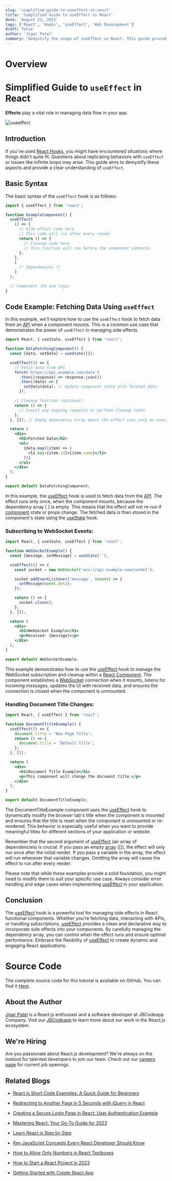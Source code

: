 ```yaml
---
slug: 'simplified-guide-to-useeffect-in-react'
title: 'Simplified Guide to useEffect in React'
date: 'August 23, 2023'
tags: ['React', 'Hooks', 'useEffect', 'Web Development']
draft: false
author: 'Jigar Patel'
summary: 'Demystify the usage of useEffect in React. This guide provides a clear understanding of how to use useEffect for managing side effects in your React functional components with practical examples.'
---
```


# Overview

<TOCInline toc={props.toc} exclude="Overview" toHeading={2} />

# Simplified Guide to `useEffect` in React

**Effects** play a vital role in managing data flow in your app.

![useeffect](/static/blog/Simplified-Guide-to-useEffect-in-React/useeffect.jpg)

## Introduction

If you've used [React Hooks](https://legacy.reactjs.org/docs/hooks-intro.html), you might have encountered situations where things didn't quite fit. Questions about replicating behaviors with `useEffect` or issues like infinite loops may arise. This guide aims to demystify these aspects and provide a clear understanding of `useEffect`.

## Basic Syntax

The basic syntax of the `useEffect` hook is as follows:

```jsx
import { useEffect } from 'react';

function ExampleComponent() {
  useEffect(
    () => {
      // Side effect code here
      // This code will run after every render
      return () => {
        // Cleanup code here
        // This function will run before the component unmounts
      };
    },
    [
      /* dependencies */
    ]
  );

  // Component JSX and logic
}
```

## Code Example: Fetching Data Using `useEffect`

In this example, we'll explore how to use the `useEffect` hook to fetch data from an [API](https://legacy.reactjs.org/docs/react-api.html) when a component mounts. This is a common use case that demonstrates the power of `useEffect` in managing side effects.

```jsx
import React, { useState, useEffect } from 'react';

function DataFetchingComponent() {
  const [data, setData] = useState([]);

  useEffect(() => {
    // Fetch data from API
    fetch('https://api.example.com/data')
      .then((response) => response.json())
      .then((data) => {
        setData(data); // Update component state with fetched data
      });

    // Cleanup function (optional)
    return () => {
      // Cancel any ongoing requests or perform cleanup tasks
    };
  }, []); // Empty dependency array means the effect runs only on mount

  return (
    <div>
      <h2>Fetched Data</h2>
      <ul>
        {data.map((item) => (
          <li key={item.id}>{item.name}</li>
        ))}
      </ul>
    </div>
  );
}

export default DataFetchingComponent;
```

In this example, the [useEffect](https://legacy.reactjs.org/docs/hooks-effect.html) hook is used to fetch data from the [API](https://legacy.reactjs.org/docs/react-api.html). The effect runs only once, when the component mounts, because the dependency array [ ] is empty. This means that the effect will not re-run if [component](https://legacy.reactjs.org/docs/react-component.html) state or props change. The fetched data is then stored in the component's state using the [useState](https://legacy.reactjs.org/docs/hooks-state.html) hook.

### Subscribing to WebSocket Events:

```jsx
import React, { useState, useEffect } from 'react';

function WebSocketExample() {
  const [message, setMessage] = useState('');

  useEffect(() => {
    const socket = new WebSocket('wss://api.example.com/socket');

    socket.addEventListener('message', (event) => {
      setMessage(event.data);
    });

    return () => {
      socket.close();
    };
  }, []);

  return (
    <div>
      <h1>WebSocket Example</h1>
      <p>Received: {message}</p>
    </div>
  );
}

export default WebSocketExample;
```

This example demonstrates how to use the [useEffect](https://legacy.reactjs.org/docs/hooks-effect.html) hook to manage the WebSocket subscription and cleanup within a [React Component](https://legacy.reactjs.org/docs/react-component.html). The component establishes a [WebSocket](https://www.npmjs.com/package/react-use-websocket) connection when it mounts, listens for incoming messages, updates the UI with received data, and ensures the connection is closed when the component is unmounted.

### Handling Document Title Changes:

```jsx
import React, { useEffect } from 'react';

function DocumentTitleExample() {
  useEffect(() => {
    document.title = 'New Page Title';
    return () => {
      document.title = 'Default Title';
    };
  }, []);

  return (
    <div>
      <h1>Document Title Example</h1>
      <p>This component will change the document title.</p>
    </div>
  );
}

export default DocumentTitleExample;
```

The DocumentTitleExample component uses the [useEffect](https://legacy.reactjs.org/docs/hooks-effect.html) hook to dynamically modify the browser tab's title when the component is mounted and ensures that the title is reset when the component is unmounted or re-rendered. This behavior is especially useful when you want to provide meaningful titles for different sections of your application or website.

Remember that the second argument of [useEffect](https://legacy.reactjs.org/docs/hooks-effect.html) (an array of dependencies) is crucial. If you pass an empty [array](https://react.dev/learn/updating-arrays-in-state) ([]), the effect will only run once after the initial render. If you pass a variable in the array, the effect will run whenever that variable changes. Omitting the array will cause the effect to run after every render.

Please note that while these examples provide a solid foundation, you might need to modify them to suit your specific use case. Always consider error handling and edge cases when implementing [useEffect](https://legacy.reactjs.org/docs/hooks-effect.html) in your application.

## Conclusion

The [useEffect](https://legacy.reactjs.org/docs/hooks-effect.html) hook is a powerful tool for managing side effects in React functional components. Whether you're fetching data, interacting with APIs, or handling subscriptions, [useEffect](https://legacy.reactjs.org/docs/hooks-effect.html) provides a clean and declarative way to incorporate side effects into your components. By carefully managing the dependency array, you can control when the effect runs and ensure optimal performance. Embrace the flexibility of [useEffect](https://legacy.reactjs.org/docs/hooks-effect.html) to create dynamic and engaging React applications.

# Source Code

The complete source code for this tutorial is available on GitHub. You can find it [Here](https://github.com/jbcodeapp/Blogs/).

## About the Author

[Jigar Patel](https://expertlaravel.com) is a React.js enthusiast and a software developer at JBCodeapp Company. Visit our [JBCodeapp](https://jbcodeapp.com) to learn more about our work in the React.js ecosystem.

## We're Hiring

Are you passionate about React.js development? We're always on the lookout for talented developers to join our team. Check out our [careers page](https://jbcodeapp.com) for current job openings.

## Related Blogs

- [React.js Short Code Examples: A Quick Guide for Beginners](reactjs-beginner-friendly-code-examples)

- [Redirecting to Another Page in 5 Seconds with jQuery in React](redirecting-another-page-5-seconds-jquery-in-react)

- [Creating a Secure Login Page in React: User Authentication Example](secure-login-react-user-authentication)

- [Mastering React: Your Go-To Guide for 2023](mastering-react-2023-guide)

- [Learn React.js Step by Step](learn-reactjs-step-by-step)

- [Key JavaScript Concepts Every React Developer Should Know](key-javascript-concepts-for-react-developers)

- [How to Allow Only Numbers in React Textboxes](how-to-allow-only-numbers-in-react-textboxes)

- [How to Start a React Project in 2023](how-to-start-a-react-project-in-2023)

- [Getting Started with Create React App](getting-started-with-create-react-app)
